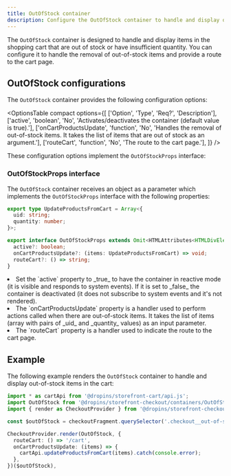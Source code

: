 ```yaml
---
title: OutOfStock container
description: Configure the OutOfStock container to handle and display out-of-stock items in the cart.
---
```



The `OutOfStock` container is designed to handle and display items in the shopping cart that are out of stock or have insufficient quantity. You can configure it to handle the removal of out-of-stock items and provide a route to the cart page.

## OutOfStock configurations

The `OutOfStock` container provides the following configuration options:

<OptionsTable
  compact
  options={[
    ['Option', 'Type', 'Req?', 'Description'],
    ['active', 'boolean', 'No', 'Activates/deactivates the container (default value is true).'],
    ['onCartProductsUpdate', 'function', 'No', 'Handles the removal of out-of-stock items. It takes the list of items that are out of stock as an argument.'],
    ['routeCart', 'function', 'No', 'The route to the cart page.'],
  ]}
/>

These configuration options implement the `OutOfStockProps` interface:

### OutOfStockProps interface

The `OutOfStock` container receives an object as a parameter which implements the `OutOfStockProps` interface with the following properties:

```ts
export type UpdateProductsFromCart = Array<{
  uid: string;
  quantity: number;
}>;

export interface OutOfStockProps extends Omit<HTMLAttributes<HTMLDivElement>, 'icon'> {
  active?: boolean;
  onCartProductsUpdate?: (items: UpdateProductsFromCart) => void;
  routeCart?: () => string;
}
```

<li>Set the `active` property to _true_ to have the container in reactive mode (it is visible and responds to system events). If it is set to _false_ the container is deactivated (it does not subscribe to system events and it's not rendered).</li>

<li>The `onCartProductsUpdate` property is a handler used to perform actions called when there are out-of-stock items. It takes the list of items (array with pairs of _uid_ and _quantity_ values) as an input parameter.</li>

<li>The `routeCart` property is a handler used to indicate the route to the cart page.</li>

## Example

The following example renders the `OutOfStock` container to handle and display out-of-stock items in the cart:

```ts
import * as cartApi from '@dropins/storefront-cart/api.js';
import OutOfStock from '@dropins/storefront-checkout/containers/OutOfStock.js';
import { render as CheckoutProvider } from '@dropins/storefront-checkout/render.js';

const $outOfStock = checkoutFragment.querySelector('.checkout__out-of-stock');

CheckoutProvider.render(OutOfStock, {
  routeCart: () => '/cart',
  onCartProductsUpdate: (items) => {
    cartApi.updateProductsFromCart(items).catch(console.error);
  },
})($outOfStock),
```